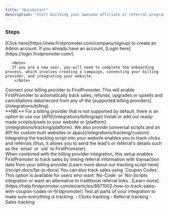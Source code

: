 ```yaml
---
title: "Quickstart"
description: "Start building your awesome affiliate or referral program in minutes."
---
```


### Steps

<Steps>
  <Step title="Create an account">
     [Click here](https://new.firstpromoter.com/company/signup) to create an Admin account. If you already have an account, [Login here](https://login.firstpromoter.com/)

       <Note>
       If you are a new user, you will need to complete the onboarding process, which involves creating a campaign, connecting your billing provider, and integrating your website.
        </Note>
  </Step>
  
  <Step title="Integrate your billing provider">
    Connect your billing provider to FirstPromoter. This will enable FirstPromoter to automatically track sales, refunds, upgrades or upsells and cancellations data/record from any of the [supported billing providers](/integrations/billing).<br/><Note>**NB:** For a billing provider that is not supported by default, there is an option to use our [API](/integrations/billing/api)</Note>
  </Step>
  <Step title="Integrate your website">
    Install or add our ready-made scripts/pixels to your website or [platform](/integrations/tracking/platform). We also provide [universal scripts and an API for custom built websites or apps](/integrations/tracking/custom). 
    <Tip>Integrating the tracking script into your website enables you to track clicks and referrals (thus, it allows you to send the lead's or referral's details such as the `email` or `uid` to FirstPromoter).<br/> 
    When combined with the billing provider integration, this setup enables FirstPromoter to track sales by linking referral information with transaction data from your billing provider.[Learn more about our tracking script here](/script-docs/fpr-js-docs)</Tip>
    <Note>
        You can also track sales using `Coupon Codes`. This option is available for users who want `No-Code` or `No-Scripts` integration or want an alternative to traditional referral links . [Learn more](https://help.firstpromoter.com/en/articles/8971002-how-to-track-sales-with-coupon-codes-in-firstpromoter)
     </Note>
  </Step>
  <Step title="Test your integrations">
    Test all parts of your integration to make sure everything is tracking. 
    - Clicks tracking
    - Referral tracking
    - Sales tracking
  </Step>
</Steps>
